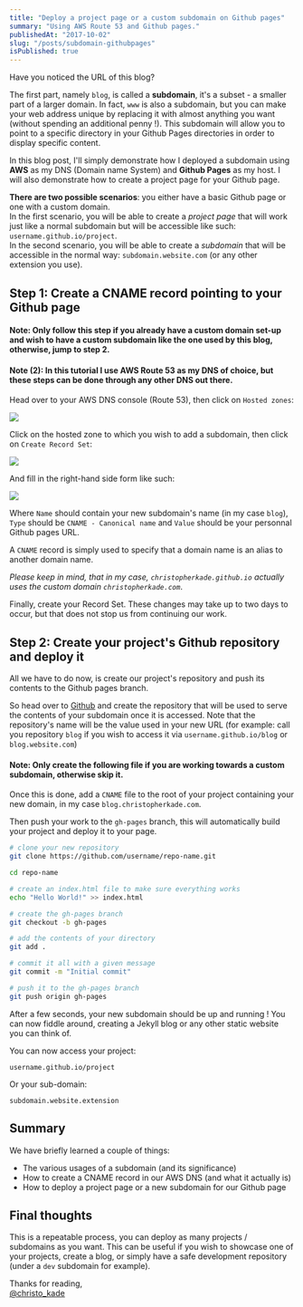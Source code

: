 ```yaml
---
title: "Deploy a project page or a custom subdomain on Github pages"
summary: "Using AWS Route 53 and Github pages."
publishedAt: "2017-10-02"
slug: "/posts/subdomain-githubpages"
isPublished: true
---
```


Have you noticed the URL of this blog?

The first part, namely `blog`, is called a **subdomain**, it's a subset - a smaller part of a larger domain. In fact, `www` is also a subdomain, but you can make your web address unique by replacing it with almost anything you want (without spending an additional penny !). This subdomain will allow you to point to a specific directory in your Github Pages directories in order to display specific content.

In this blog post, I'll simply demonstrate how I deployed a subdomain using **AWS** as my DNS (Domain name System) and **Github Pages** as my host. I will also demonstrate how to create a project page for your Github page.

**There are two possible scenarios**: you either have a basic Github page or one with a custom domain.  
In the first scenario, you will be able to create a _project page_ that will work just like a normal subdomain but will be accessible like such: `username.github.io/project`.  
In the second scenario, you will be able to create a _subdomain_ that will be accessible in the normal way: `subdomain.website.com` (or any other extension you use).

## Step 1: Create a CNAME record pointing to your Github page

#### Note: Only follow this step if you already have a custom domain set-up and wish to have a custom subdomain like the one used by this blog, otherwise, jump to step 2.

#### Note (2): In this tutorial I use AWS Route 53 as my DNS of choice, but these steps can be done through any other DNS out there.

Head over to your AWS DNS console (Route 53), then click on `Hosted zones`:

![](https://user-images.githubusercontent.com/15229355/32547643-073c7f14-c47b-11e7-8c17-949cdc7c4d12.png)

Click on the hosted zone to which you wish to add a subdomain, then click on `Create Record Set`:

![](https://user-images.githubusercontent.com/15229355/32547711-4f933294-c47b-11e7-8038-2f24b7906946.png)

And fill in the right-hand side form like such:

![](https://user-images.githubusercontent.com/15229355/32547798-98972054-c47b-11e7-88db-468429af0912.png)

Where `Name` should contain your new subdomain's name (in my case `blog`), `Type` should be `CNAME - Canonical name` and `Value` should be your personnal Github pages URL.

A `CNAME` record is simply used to specify that a domain name is an alias to another domain name.

_Please keep in mind, that in my case, `christopherkade.github.io` actually uses the custom domain `christopherkade.com`_.

Finally, create your Record Set. These changes may take up to two days to occur, but that does not stop us from continuing our work.

## Step 2: Create your project's Github repository and deploy it

All we have to do now, is create our project's repository and push its contents to the Github pages branch.

So head over to [Github](https://github.com/) and create the repository that will be used to serve the contents of your subdomain once it is accessed. Note that the repository's name will be the value used in your new URL (for example: call you repository `blog` if you wish to access it via `username.github.io/blog` or `blog.website.com`)

#### Note: Only create the following file if you are working towards a custom subdomain, otherwise skip it.

Once this is done, add a `CNAME` file to the root of your project containing your new domain, in my case `blog.christopherkade.com`.

Then push your work to the `gh-pages` branch, this will automatically build your project and deploy it to your page.

```bash
# clone your new repository
git clone https://github.com/username/repo-name.git

cd repo-name

# create an index.html file to make sure everything works
echo "Hello World!" >> index.html

# create the gh-pages branch
git checkout -b gh-pages

# add the contents of your directory
git add .

# commit it all with a given message
git commit -m "Initial commit"

# push it to the gh-pages branch
git push origin gh-pages
```

After a few seconds, your new subdomain should be up and running ! You can now fiddle around, creating a Jekyll blog or any other static website you can think of.

You can now access your project:

`username.github.io/project`

Or your sub-domain:

`subdomain.website.extension`

## Summary

We have briefly learned a couple of things:

- The various usages of a subdomain (and its significance)
- How to create a CNAME record in our AWS DNS (and what it actually is)
- How to deploy a project page or a new subdomain for our Github page

## Final thoughts

This is a repeatable process, you can deploy as many projects / subdomains as you want. This can be useful if you wish to showcase one of your projects, create a blog, or simply have a safe development repository (under a `dev` subdomain for example).

Thanks for reading,  
[@christo_kade](https://twitter.com/christo_kade)
